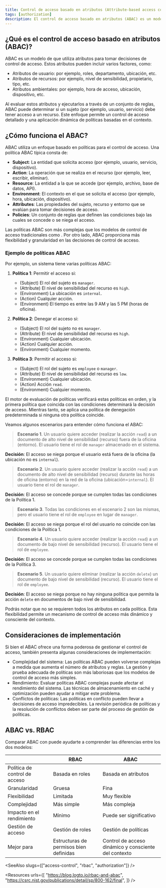 ```yaml
---
title: Control de acceso basado en atributos (Attribute-based access control, ABAC)
tags: [authorization]
description: El control de acceso basado en atributos (ABAC) es un modelo de control de acceso que utiliza atributos (como roles de usuario, propiedades de recursos y condiciones ambientales) para tomar decisiones de control de acceso. Es una forma flexible y dinámica de gestionar el acceso a recursos protegidos.
---
```


## ¿Qué es el control de acceso basado en atributos (ABAC)?

ABAC es un modelo de <Ref slug="access-control" /> que utiliza atributos para tomar decisiones de control de acceso. Estos atributos pueden incluir varios factores, como:

- Atributos de usuario: por ejemplo, roles, departamento, ubicación, etc.
- Atributos de recursos: por ejemplo, nivel de sensibilidad, propietario, tipo, etc.
- Atributos ambientales: por ejemplo, hora de acceso, ubicación, dispositivo, etc.

Al evaluar estos atributos y ejecutarlos a través de un conjunto de reglas, ABAC puede determinar si un sujeto (por ejemplo, usuario, servicio) debe tener acceso a un recurso. Este enfoque permite un control de acceso detallado y una aplicación dinámica de políticas basadas en el contexto.

## ¿Cómo funciona el ABAC?

ABAC utiliza un enfoque basado en políticas para el control de acceso. Una política ABAC típica consta de:

- **Subject**: La entidad que solicita acceso (por ejemplo, usuario, servicio, dispositivo).
- **Action**: La operación que se realiza en el recurso (por ejemplo, leer, escribir, eliminar).
- **Resource**: La entidad a la que se accede (por ejemplo, archivo, base de datos, API).
- **Environment**: El contexto en el que se solicita el acceso (por ejemplo, hora, ubicación, dispositivo).
- **Attributes**: Las propiedades del sujeto, recurso y entorno que se evalúan para tomar decisiones de acceso.
- **Policies**: Un conjunto de reglas que definen las condiciones bajo las cuales se concede o se niega el acceso.

Las políticas ABAC son más complejas que los modelos de control de acceso tradicionales como <Ref slug="rbac" />. Por otro lado, ABAC proporciona más flexibilidad y granularidad en las decisiones de control de acceso.

### Ejemplo de políticas ABAC

Por ejemplo, un sistema tiene varias políticas ABAC:

1. **Política 1**: Permitir el acceso si:

    - (Subject) El rol del sujeto es `manager`.
    - (Attribute) El nivel de sensibilidad del recurso es `high`.
    - (Environment) La ubicación es `internal`.
    - (Action) Cualquier acción.
    - (Environment) El tiempo es entre las 9 AM y las 5 PM (horas de oficina).

2. **Política 2**: Denegar el acceso si:

    - (Subject) El rol del sujeto no es `manager`.
    - (Attribute) El nivel de sensibilidad del recurso es `high`.
    - (Environment) Cualquier ubicación.
    - (Action) Cualquier acción.
    - (Environment) Cualquier momento.

3. **Política 3**: Permitir el acceso si:

    - (Subject) El rol del sujeto es `employee` o `manager`.
    - (Attribute) El nivel de sensibilidad del recurso es `low`.
    - (Environment) Cualquier ubicación.
    - (Action) Acción `read`.
    - (Environment) Cualquier momento.

El motor de evaluación de políticas verificará estas políticas en orden, y la primera política que coincida con las condiciones determinará la decisión de acceso. Mientras tanto, se aplica una política de denegación predeterminada si ninguna otra política coincide.

Veamos algunos escenarios para entender cómo funciona el ABAC:

> **Escenario 1**. Un usuario quiere acceder (realizar la acción `read`) a un documento de alto nivel de sensibilidad (recurso) fuera de la oficina (entorno). El usuario tiene el rol de `manager` almacenado en el sistema.
  
**Decisión**: El acceso se niega porque el usuario está fuera de la oficina (la ubicación no es `internal`).

> **Escenario 2**. Un usuario quiere acceder (realizar la acción `read`) a un documento de alto nivel de sensibilidad (recurso) durante las horas de oficina (entorno) en la red de la oficina (ubicación=`internal`). El usuario tiene el rol de `manager`.

**Decisión**: El acceso se concede porque se cumplen todas las condiciones de la Política 1.

> **Escenario 3**. Todas las condiciones en el escenario 2 son las mismas, pero el usuario tiene el rol de `employee` en lugar de `manager`.

**Decisión**: El acceso se niega porque el rol del usuario no coincide con las condiciones de la Política 1.

> **Escenario 4**. Un usuario quiere acceder (realizar la acción `read`) a un documento de bajo nivel de sensibilidad (recurso). El usuario tiene el rol de `employee`.

**Decisión**: El acceso se concede porque se cumplen todas las condiciones de la Política 3.

> **Escenario 5**. Un usuario quiere eliminar (realizar la acción `delete`) un documento de bajo nivel de sensibilidad (recurso). El usuario tiene el rol de `employee`.

**Decisión**: El acceso se niega porque no hay ninguna política que permita la acción `delete` en documentos de bajo nivel de sensibilidad.

Podrás notar que no se requieren todos los atributos en cada política. Esta flexibilidad permite un mecanismo de control de acceso más dinámico y consciente del contexto.

## Consideraciones de implementación

Si bien el ABAC ofrece una forma poderosa de gestionar el control de acceso, también presenta algunas consideraciones de implementación:

- Complejidad del sistema: Las políticas ABAC pueden volverse complejas a medida que aumenta el número de atributos y reglas. La gestión y prueba adecuada de políticas son más laboriosas que los modelos de control de acceso más simples.
- Rendimiento: Evaluar políticas ABAC complejas puede afectar el rendimiento del sistema. Las técnicas de almacenamiento en caché y optimización pueden ayudar a mitigar este problema.
- Conflictos de políticas: Las políticas en conflicto pueden llevar a decisiones de acceso impredecibles. La revisión periódica de políticas y la resolución de conflictos deben ser parte del proceso de gestión de políticas.

## ABAC vs. RBAC

Comparar ABAC con <Ref slug="rbac" /> puede ayudarte a comprender las diferencias entre los dos modelos:

|                       | RBAC                               | ABAC                                     |
|-----------------------|------------------------------------|------------------------------------------|
| Política de control de acceso | Basada en roles                       | Basada en atributos                      |
| Granularidad          | Gruesa                             | Fina                                     |
| Flexibilidad          | Limitada                           | Muy flexible                             |
| Complejidad           | Más simple                         | Más compleja                             |
| Impacto en el rendimiento | Mínimo                             | Puede ser significativo                  |
| Gestión de acceso     | Gestión de roles                   | Gestión de políticas                     |
| Mejor para            | Estructuras de permisos bien definidas | Control de acceso dinámico y consciente del contexto |

<SeeAlso slugs={["access-control", "rbac", "authorization"]} />

<Resources
  urls={[
    "https://blog.logto.io/rbac-and-abac",
    "https://csrc.nist.gov/publications/detail/sp/800-162/final",
  ]}
/>

